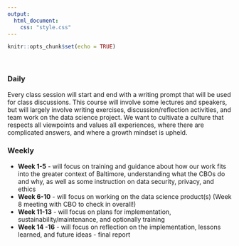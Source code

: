 ```yaml
---
output:
  html_document:
    css: "style.css"
---
```


```r
knitr::opts_chunk$set(echo = TRUE)
```

&nbsp;
&nbsp;
&nbsp;

### **Daily**

Every class session will start and end with a writing prompt that will be used for class discussions. This course will involve some lectures and speakers, but will largely involve writing exercises, discussion/reflection activities, and team work on the data science project. We want to cultivate a culture that respects all viewpoints and values all experiences,  where there are complicated answers, and where a growth mindset is upheld.

### **Weekly**

- **Week 1-5** - will focus on training and guidance about how our work fits into the greater context of Baltimore, understanding what the CBOs do and why, as well as some instruction on data security, privacy, and ethics 
- **Week 6-10** - will focus on working on the data science product(s) (Week 8 meeting with CBO to check in overall!)
- **Week 11-13** - will focus on plans for implementation, sustainability/maintenance, and optionally training
- **Week 14 -16** - will focus on reflection on the implementation, lessons learned, and future ideas - final report


